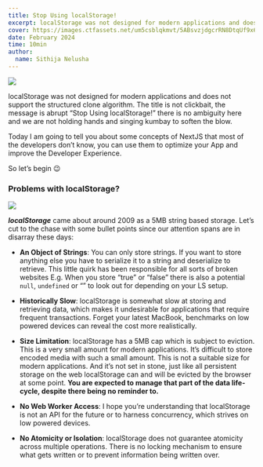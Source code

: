 ```yaml
---
title: Stop Using localStorage!
excerpt: localStorage was not designed for modern applications and does not support the structured clone algorithm. The title is not clickbait, the message is abrupt “Stop Using localStorage!” there is no ambiguity here and we are not holding hands and singing kumbay to soften the blow.
cover: https://images.ctfassets.net/um5csblqkmvt/5ABsvzjdgcrRN8DtqUf9x6/c32c48202864dc22966bdd7d16c20a4b/Frame_35.jpg
date: February 2024
time: 10min
author: 
  name: Sithija Nelusha
---
```


![](https://miro.medium.com/v2/resize:fit:1100/format:webp/0*B9czCu8g4ihd4Ijq.png)

localStorage was not designed for modern applications and does not support the structured clone algorithm. The title is not clickbait, the message is abrupt “Stop Using localStorage!” there is no ambiguity here and we are not holding hands and singing kumbay to soften the blow.

Today I am going to tell you about some concepts of NextJS that most of the developers don’t know, you can use them to optimize your App and improve the Developer Experience.

So let’s begin :wink:

### Problems with localStorage?

![](https://miro.medium.com/v2/resize:fit:1100/format:webp/0*RCjT1o9LQJur6-ol.jpg)

***localStorage*** came about around 2009 as a 5MB string based storage. Let’s cut to the chase with some bullet points since our attention spans are in disarray these days:

- **An Object of Strings**: You can only store strings. If you want to store anything else you have to serialize it to a string and deserialize to retrieve. This little quirk has been responsible for all sorts of broken websites E.g. When you store “true” or “false” there is also a potential `null`, `undefined` or “” to look out for depending on your LS setup.

- **Historically Slow**: localStorage is somewhat slow at storing and retrieving data, which makes it undesirable for applications that require frequent transactions. Forget your latest MacBook, benchmarks on low powered devices can reveal the cost more realistically.

- **Size Limitation**: localStorage has a 5MB cap which is subject to eviction. This is a very small amount for modern applications. It’s difficult to store encoded media with such a small amount. This is not a suitable size for modern applications. And it’s not set in stone, just like all persistent storage on the web localStorage can and will be evicted by the browser at some point. **You are expected to manage that part of the data life-cycle, despite there being no reminder to.**

- **No Web Worker Access**: I hope you’re understanding that localStorage is not an API for the future or to harness concurrency, which strives on low powered devices.

- **No Atomicity or Isolation**: localStorage does not guarantee atomicity across multiple operations. There is no locking mechanism to ensure what gets written or to prevent information being written over.
